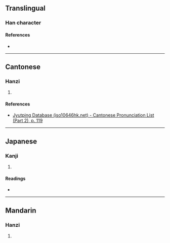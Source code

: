 {{character info/new}}
==Translingual==

===Han character===
{{Han char|rn=64|rad=手|as=15|sn=18|four=58032|canj=QTOV|ids=⿰扌養}}

====References====
* {{Han ref|kx=0461.350|dkj=12928|dj=0811.070|hdz=31981.170|uh=6501|ud=25857|bh=EFD5|bd=61397}}

----

==Cantonese==

===Hanzi===
{{yue-hanzi|jyut=[[joeng5]]|y=yeung5}}

# {{defn|lang=yue|sort=手15}}

====References====
* [http://www.iso10646hk.net/jp/document/download.jsp Jyutping Database (iso10646hk.net) - Cantonese Pronunciation List (Part 2), p. 119]

----

==Japanese==

===Kanji===
{{ja-kanji|grade=|rs=手15}}

# {{defn|lang=ja|sort=手15}}

====Readings====
* {{ja-readings|on=[[よう]] (yō)|kun=[[ひらきうごかす]] (hirakiugokasu)}}

----

==Mandarin==

===Hanzi===
{{cmn-hanzi|pin=[[yǎng]] ([[yang3]])|wg=yang<sup>3</sup>}}

# {{defn|lang=cmn|sort=手15}}